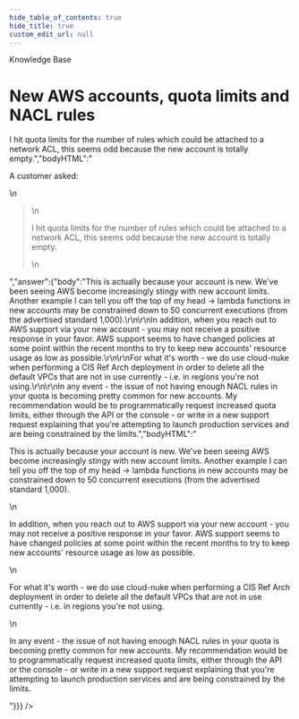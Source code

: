 ```yaml
---
hide_table_of_contents: true
hide_title: true
custom_edit_url: null
---
```



<head>
  <link rel="canonical" href="https://github.com/tnn-tnn-tnn-tnn-tnn-gruntwork-io/knowledge-base/discussions/356" />
</head>

<CenterLayout>
<span className="searchCategory">Knowledge Base</span>
<h1>New AWS accounts, quota limits and NACL rules</h1>
<GitHub discussion={{"id":"D_kwDOF8slf84APSkJ","number":356,"author":{"login":"zackproser"},"title":"New AWS accounts, quota limits and NACL rules","body":"A customer asked: \r\n> I hit quota limits for the number of rules which could be attached to a network ACL, this seems odd because the new account is totally empty.","bodyHTML":"<p dir=\"auto\">A customer asked:</p>\n<blockquote>\n<p dir=\"auto\">I hit quota limits for the number of rules which could be attached to a network ACL, this seems odd because the new account is totally empty.</p>\n</blockquote>","answer":{"body":"This is actually because your account is new. We've been seeing AWS become increasingly stingy with new account limits. Another example I can tell you off the top of my head -> lambda functions in new accounts may be constrained down to 50 concurrent executions (from the advertised standard 1,000).\r\n\r\nIn addition, when you reach out to AWS support via your new account - you may not receive a positive response in your favor. AWS support seems to have changed policies at some point within the recent months to try to keep new accounts' resource usage as low as possible.\r\n\r\nFor what it's worth - we do use cloud-nuke when performing a CIS Ref Arch deployment in order to delete all the default VPCs that are not in use currently - i.e. in regions you're not using.\r\n\r\nIn any event - the issue of not having enough NACL rules in your quota is becoming pretty common for new accounts. My recommendation would be to programmatically request increased quota limits, either through the API or the console - or write in a new support request explaining that you're attempting to launch production services and are being constrained by the limits.","bodyHTML":"<p dir=\"auto\">This is actually because your account is new. We've been seeing AWS become increasingly stingy with new account limits. Another example I can tell you off the top of my head -&gt; lambda functions in new accounts may be constrained down to 50 concurrent executions (from the advertised standard 1,000).</p>\n<p dir=\"auto\">In addition, when you reach out to AWS support via your new account - you may not receive a positive response in your favor. AWS support seems to have changed policies at some point within the recent months to try to keep new accounts' resource usage as low as possible.</p>\n<p dir=\"auto\">For what it's worth - we do use cloud-nuke when performing a CIS Ref Arch deployment in order to delete all the default VPCs that are not in use currently - i.e. in regions you're not using.</p>\n<p dir=\"auto\">In any event - the issue of not having enough NACL rules in your quota is becoming pretty common for new accounts. My recommendation would be to programmatically request increased quota limits, either through the API or the console - or write in a new support request explaining that you're attempting to launch production services and are being constrained by the limits.</p>"}}} />

</CenterLayout>
  

<!-- ##DOCS-SOURCER-START
{
  "sourcePlugin": "github-discussions",
  "hash": "012c3c4845a49edb98911c9a0c0d4fdb"
}
##DOCS-SOURCER-END -->
